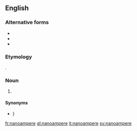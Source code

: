 {{also|Nanoampere}}
==English==

===Alternative forms===
* {{l|en|nano-amp}}
* {{l|en|nanoamp}}
* {{l|en|nano ampere}}

===Etymology===
{{prefix|nano|ampere|lang=en}}.

===Noun===
{{en-noun}}

# {{SI-unit|nano|ampere|electrical current|lang=en}}

====Synonyms====
* {{l|mul|nA}}} {{l|mul|㎁}}

[[fr:nanoampere]]
[[gl:nanoampere]]
[[it:nanoampere]]
[[sv:nanoampere]]